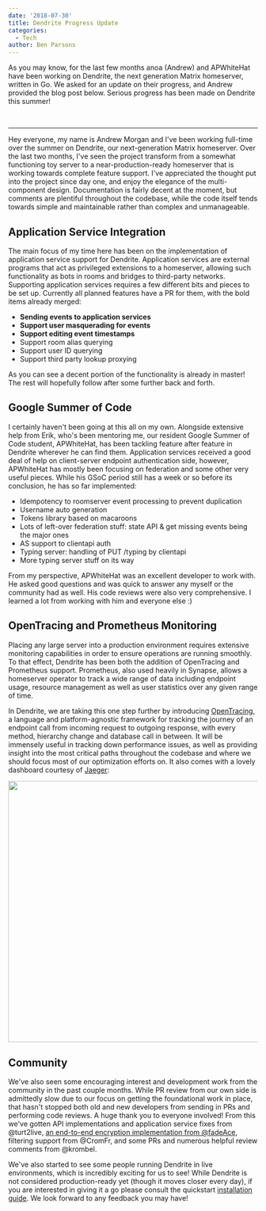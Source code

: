 ```yaml
---
date: '2018-07-30'
title: Dendrite Progress Update
categories:
  - Tech
author: Ben Parsons
---
```


As you may know, for the last few months anoa (Andrew) and APWhiteHat have been working on Dendrite, the next generation Matrix homeserver, written in Go. We asked for an update on their progress, and Andrew provided the blog post below. Serious progress has been made on Dendrite this summer!

&nbsp;

<hr />

Hey everyone, my name is Andrew Morgan and I've been working full-time over the summer on Dendrite, our next-generation Matrix homeserver. Over the last two months, I've seen the project transform from a somewhat functioning toy server to a near-production-ready homeserver that is working towards complete feature support. I've appreciated the thought put into the project since day one, and enjoy the elegance of the multi-component design. Documentation is fairly decent at the moment, but comments are plentiful throughout the codebase, while the code itself tends towards simple and maintainable rather than complex and unmanageable.

<h2>Application Service Integration</h2>
The main focus of my time here has been on the implementation of application service support for Dendrite. Application services are external programs that act as privileged extensions to a homeserver, allowing such functionality as bots in rooms and bridges to third-party networks. Supporting application services requires a few different bits and pieces to be set up. Currently all planned features have a PR for them, with the bold items already merged:

<ul>
 	<li><strong>Sending events to application services</strong></li>
 	<li><strong>Support user masquerading for events</strong></li>
 	<li><strong>Support editing event timestamps</strong></li>
 	<li>Support room alias querying</li>
 	<li>Support user ID querying</li>
 	<li>Support third party lookup proxying</li>
</ul>
As you can see a decent portion of the functionality is already in master! The rest will hopefully follow after some further back and forth.

<h2>Google Summer of Code</h2>
I certainly haven't been going at this all on my own. Alongside extensive help from Erik, who's been mentoring me, our resident Google Summer of Code student, APWhiteHat, has been tackling feature after feature in Dendrite wherever he can find them. Application services received a good deal of help on client-server endpoint authentication side, however, APWhiteHat has mostly been focusing on federation and some other very useful pieces. While his GSoC period still has a week or so before its conclusion, he has so far implemented:

<ul>
 	<li style="font-weight: 400;">Idempotency to roomserver event processing to prevent duplication</li>
 	<li style="font-weight: 400;">Username auto generation</li>
 	<li style="font-weight: 400;">Tokens library based on macaroons</li>
 	<li style="font-weight: 400;">Lots of left-over federation stuff: state API &amp; get missing events being the major ones</li>
 	<li style="font-weight: 400;">AS support to clientapi auth</li>
 	<li style="font-weight: 400;">Typing server: handling of PUT /typing by clientapi</li>
 	<li style="font-weight: 400;">More typing server stuff on its way</li>
</ul>
From my perspective, APWhiteHat was an excellent developer to work with. He asked good questions and was quick to answer any myself or the community had as well. His code reviews were also very comprehensive. I learned a lot from working with him and everyone else :)

<h2>OpenTracing and Prometheus Monitoring</h2>
Placing any large server into a production environment requires extensive monitoring capabilities in order to ensure operations are running smoothly. To that effect, Dendrite has been both the addition of OpenTracing and Prometheus support. Prometheus, also used heavily in Synapse, allows a homeserver operator to track a wide range of data including endpoint usage, resource management as well as user statistics over any given range of time.


In Dendrite, we are taking this one step further by introducing <a href="https://opentracing.io/">OpenTracing</a>, a language and platform-agnostic framework for tracking the journey of an endpoint call from incoming request to outgoing response, with every method, hierarchy change and database call in between. It will be immensely useful in tracking down performance issues, as well as providing insight into the most critical paths throughout the codebase and where we should focus most of our optimization efforts on. It also comes with a lovely dashboard courtesy of <a href="https://www.jaegertracing.io/">Jaeger</a>:


<a href="/blog/wp-content/uploads/2018/07/image1.png"><img class="alignnone size-large wp-image-3432" src="/blog/wp-content/uploads/2018/07/image1-1024x527.png" alt="" width="1024" height="527" /></a>
<h2>Community</h2>
We've also seen some encouraging interest and development work from the community in the past couple months. While PR review from our own side is admittedly slow due to our focus on getting the foundational work in place, that hasn't stopped both old and new developers from sending in PRs and performing code reviews. A huge thank you to everyone involved! From this we've gotten API implementations and application service fixes from @turt2live, <a href="https://twitter.com/matrixdotorg/status/1022887733931520001">an end-to-end encryption implementation from @fadeAce</a>, filtering support from @CromFr, and some PRs and numerous helpful review comments from @krombel.


We've also started to see some people running Dendrite in live environments, which is incredibly exciting for us to see! While Dendrite is not considered production-ready yet (though it moves closer every day), if you are interested in giving it a go please consult the quickstart <a href="https://github.com/matrix-org/dendrite/blob/master/INSTALL.md">installation guide</a>. We look forward to any feedback you may have!

